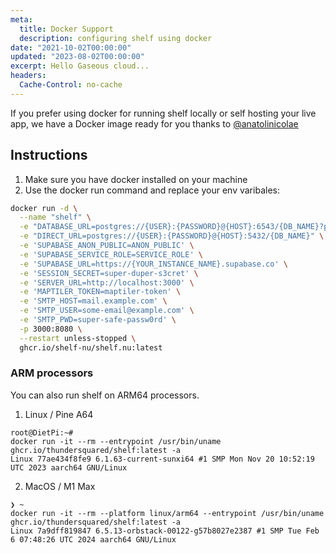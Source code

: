 ```yaml
---
meta:
  title: Docker Support
  description: configuring shelf using docker
date: "2021-10-02T00:00:00"
updated: "2023-08-02T00:00:00"
excerpt: Hello Gaseous cloud...
headers:
  Cache-Control: no-cache
---
```


If you prefer using docker for running shelf locally or self hosting your live app, we have a Docker image ready for you thanks to [@anatolinicolae](https://github.com/anatolinicolae)

## Instructions

1. Make sure you have docker installed on your machine
2. Use the docker run command and replace your env varibales:

```sh
docker run -d \
  --name "shelf" \
  -e "DATABASE_URL=postgres://{USER}:{PASSWORD}@{HOST}:6543/{DB_NAME}?pgbouncer=true" \
  -e "DIRECT_URL=postgres://{USER}:{PASSWORD}@{HOST}:5432/{DB_NAME}" \
  -e 'SUPABASE_ANON_PUBLIC=ANON_PUBLIC' \
  -e 'SUPABASE_SERVICE_ROLE=SERVICE_ROLE' \
  -e 'SUPABASE_URL=https://{YOUR_INSTANCE_NAME}.supabase.co' \
  -e 'SESSION_SECRET=super-duper-s3cret' \
  -e 'SERVER_URL=http://localhost:3000' \
  -e 'MAPTILER_TOKEN=maptiler-token' \
  -e 'SMTP_HOST=mail.example.com' \
  -e 'SMTP_USER=some-email@example.com' \
  -e 'SMTP_PWD=super-safe-passw0rd' \
  -p 3000:8080 \
  --restart unless-stopped \
  ghcr.io/shelf-nu/shelf.nu:latest
```

### ARM processors

You can also run shelf on ARM64 processors.

1. Linux / Pine A64

```shell
root@DietPi:~#
docker run -it --rm --entrypoint /usr/bin/uname ghcr.io/thundersquared/shelf:latest -a
Linux 77ae434f8fe9 6.1.63-current-sunxi64 #1 SMP Mon Nov 20 10:52:19 UTC 2023 aarch64 GNU/Linux
```

2. MacOS / M1 Max

```shell
❯ ~
docker run -it --rm --platform linux/arm64 --entrypoint /usr/bin/uname ghcr.io/thundersquared/shelf:latest -a
Linux 7a9dff819847 6.5.13-orbstack-00122-g57b8027e2387 #1 SMP Tue Feb  6 07:48:26 UTC 2024 aarch64 GNU/Linux
```
